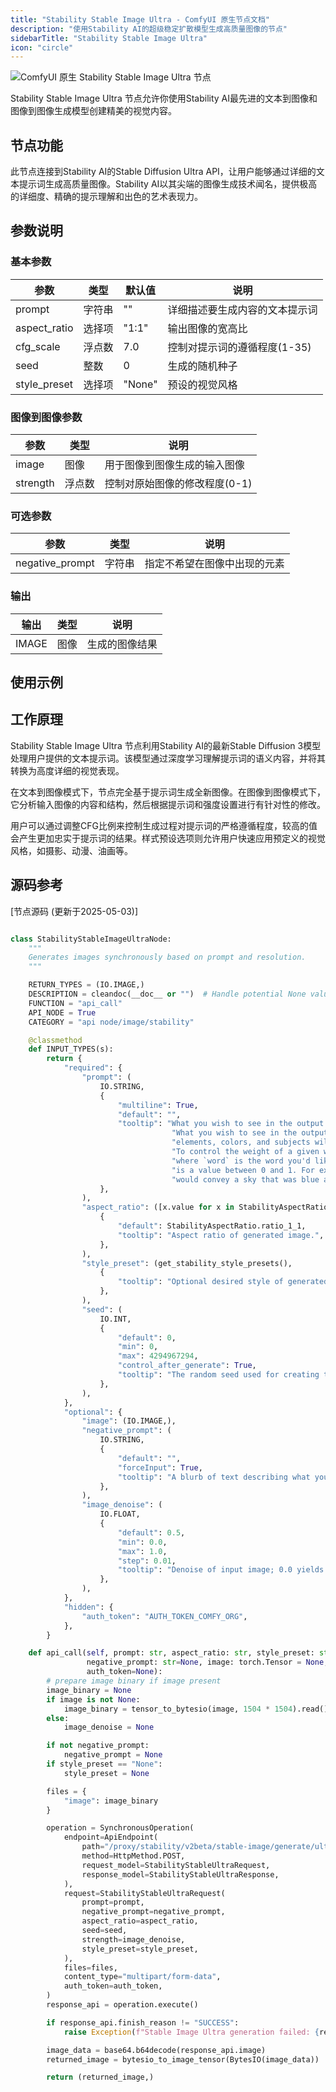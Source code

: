 ```yaml
---
title: "Stability Stable Image Ultra - ComfyUI 原生节点文档"
description: "使用Stability AI的超级稳定扩散模型生成高质量图像的节点"
sidebarTitle: "Stability Stable Image Ultra"
icon: "circle"
---
```


![ComfyUI 原生 Stability Stable Image Ultra 节点](/images/built-in-nodes/api_nodes/stability/stability-stable-image-ultra.jpg)

Stability Stable Image Ultra 节点允许你使用Stability AI最先进的文本到图像和图像到图像生成模型创建精美的视觉内容。

## 节点功能

此节点连接到Stability AI的Stable Diffusion Ultra API，让用户能够通过详细的文本提示词生成高质量图像。Stability AI以其尖端的图像生成技术闻名，提供极高的详细度、精确的提示理解和出色的艺术表现力。

## 参数说明

### 基本参数

| 参数 | 类型 | 默认值 | 说明 |
|-----|-----|-------|------|
| prompt | 字符串 | "" | 详细描述要生成内容的文本提示词 |
| aspect_ratio | 选择项 | "1:1" | 输出图像的宽高比 |
| cfg_scale | 浮点数 | 7.0 | 控制对提示词的遵循程度(1-35) |
| seed | 整数 | 0 | 生成的随机种子 |
| style_preset | 选择项 | "None" | 预设的视觉风格 |

### 图像到图像参数

| 参数 | 类型 | 说明 |
|-----|-----|------|
| image | 图像 | 用于图像到图像生成的输入图像 |
| strength | 浮点数 | 控制对原始图像的修改程度(0-1) |

### 可选参数

| 参数 | 类型 | 说明 |
|-----|-----|------|
| negative_prompt | 字符串 | 指定不希望在图像中出现的元素 |

### 输出

| 输出 | 类型 | 说明 |
|-----|-----|------|
| IMAGE | 图像 | 生成的图像结果 |

## 使用示例



## 工作原理

Stability Stable Image Ultra 节点利用Stability AI的最新Stable Diffusion 3模型处理用户提供的文本提示词。该模型通过深度学习理解提示词的语义内容，并将其转换为高度详细的视觉表现。

在文本到图像模式下，节点完全基于提示词生成全新图像。在图像到图像模式下，它分析输入图像的内容和结构，然后根据提示词和强度设置进行有针对性的修改。

用户可以通过调整CFG比例来控制生成过程对提示词的严格遵循程度，较高的值会产生更加忠实于提示词的结果。样式预设选项则允许用户快速应用预定义的视觉风格，如摄影、动漫、油画等。

## 源码参考

[节点源码 (更新于2025-05-03)]

```python

class StabilityStableImageUltraNode:
    """
    Generates images synchronously based on prompt and resolution.
    """

    RETURN_TYPES = (IO.IMAGE,)
    DESCRIPTION = cleandoc(__doc__ or "")  # Handle potential None value
    FUNCTION = "api_call"
    API_NODE = True
    CATEGORY = "api node/image/stability"

    @classmethod
    def INPUT_TYPES(s):
        return {
            "required": {
                "prompt": (
                    IO.STRING,
                    {
                        "multiline": True,
                        "default": "",
                        "tooltip": "What you wish to see in the output image. A strong, descriptive prompt that clearly defines" +
                                    "What you wish to see in the output image. A strong, descriptive prompt that clearly defines" +
                                    "elements, colors, and subjects will lead to better results. " +
                                    "To control the weight of a given word use the format `(word:weight)`," +
                                    "where `word` is the word you'd like to control the weight of and `weight`" +
                                    "is a value between 0 and 1. For example: `The sky was a crisp (blue:0.3) and (green:0.8)`" +
                                    "would convey a sky that was blue and green, but more green than blue."
                    },
                ),
                "aspect_ratio": ([x.value for x in StabilityAspectRatio],
                    {
                        "default": StabilityAspectRatio.ratio_1_1,
                        "tooltip": "Aspect ratio of generated image.",
                    },
                ),
                "style_preset": (get_stability_style_presets(),
                    {
                        "tooltip": "Optional desired style of generated image.",
                    },
                ),
                "seed": (
                    IO.INT,
                    {
                        "default": 0,
                        "min": 0,
                        "max": 4294967294,
                        "control_after_generate": True,
                        "tooltip": "The random seed used for creating the noise.",
                    },
                ),
            },
            "optional": {
                "image": (IO.IMAGE,),
                "negative_prompt": (
                    IO.STRING,
                    {
                        "default": "",
                        "forceInput": True,
                        "tooltip": "A blurb of text describing what you do not wish to see in the output image. This is an advanced feature."
                    },
                ),
                "image_denoise": (
                    IO.FLOAT,
                    {
                        "default": 0.5,
                        "min": 0.0,
                        "max": 1.0,
                        "step": 0.01,
                        "tooltip": "Denoise of input image; 0.0 yields image identical to input, 1.0 is as if no image was provided at all.",
                    },
                ),
            },
            "hidden": {
                "auth_token": "AUTH_TOKEN_COMFY_ORG",
            },
        }

    def api_call(self, prompt: str, aspect_ratio: str, style_preset: str, seed: int,
                 negative_prompt: str=None, image: torch.Tensor = None, image_denoise: float=None,
                 auth_token=None):
        # prepare image binary if image present
        image_binary = None
        if image is not None:
            image_binary = tensor_to_bytesio(image, 1504 * 1504).read()
        else:
            image_denoise = None

        if not negative_prompt:
            negative_prompt = None
        if style_preset == "None":
            style_preset = None

        files = {
            "image": image_binary
        }

        operation = SynchronousOperation(
            endpoint=ApiEndpoint(
                path="/proxy/stability/v2beta/stable-image/generate/ultra",
                method=HttpMethod.POST,
                request_model=StabilityStableUltraRequest,
                response_model=StabilityStableUltraResponse,
            ),
            request=StabilityStableUltraRequest(
                prompt=prompt,
                negative_prompt=negative_prompt,
                aspect_ratio=aspect_ratio,
                seed=seed,
                strength=image_denoise,
                style_preset=style_preset,
            ),
            files=files,
            content_type="multipart/form-data",
            auth_token=auth_token,
        )
        response_api = operation.execute()

        if response_api.finish_reason != "SUCCESS":
            raise Exception(f"Stable Image Ultra generation failed: {response_api.finish_reason}.")

        image_data = base64.b64decode(response_api.image)
        returned_image = bytesio_to_image_tensor(BytesIO(image_data))

        return (returned_image,)


```